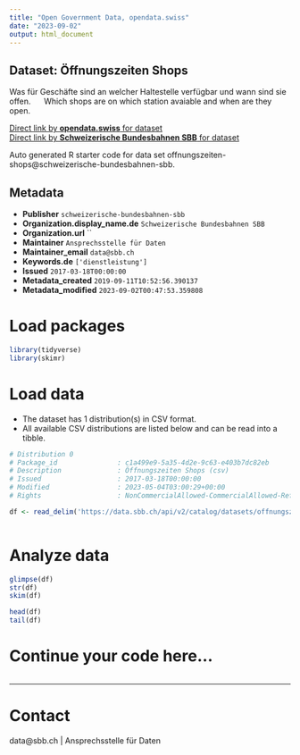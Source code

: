 ```yaml
---
title: "Open Government Data, opendata.swiss"
date: "2023-09-02"
output: html_document
---
```


## Dataset: Öffnungszeiten Shops

Was für Geschäfte sind an welcher Haltestelle verfügbar und wann sind sie offen.      Which shops are on which station avaiable and when are they open. 

[Direct link by **opendata.swiss** for dataset](https://opendata.swiss/de/dataset/offnungszeiten-shops1)<br>
[Direct link by **Schweizerische Bundesbahnen SBB** for dataset](https://data.sbb.ch/explore/dataset/offnungszeiten-shops/)

Auto generated R starter code for data set offnungszeiten-shops@schweizerische-bundesbahnen-sbb.

## Metadata

- **Publisher** `schweizerische-bundesbahnen-sbb`
- **Organization.display_name.de** `Schweizerische Bundesbahnen SBB`
- **Organization.url** ``
- **Maintainer** `Ansprechsstelle für Daten`
- **Maintainer_email** `data@sbb.ch`
- **Keywords.de** `['dienstleistung']`
- **Issued** `2017-03-18T00:00:00`
- **Metadata_created** `2019-09-11T10:52:56.390137`
- **Metadata_modified** `2023-09-02T00:47:53.359808`


# Load packages

```r

library(tidyverse)
library(skimr)

```

# Load data

-   The dataset has 1 distribution(s) in CSV format.
-   All available CSV distributions are listed below and can be read into a tibble.

```r

# Distribution 0
# Package_id               : c1a499e9-5a35-4d2e-9c63-e403b7dc82eb
# Description              : Öffnungszeiten Shops (csv)
# Issued                   : 2017-03-18T00:00:00
# Modified                 : 2023-05-04T03:00:29+00:00
# Rights                   : NonCommercialAllowed-CommercialAllowed-ReferenceRequired

df <- read_delim('https://data.sbb.ch/api/v2/catalog/datasets/offnungszeiten-shops/exports/csv')



```

# Analyze data

```r

glimpse(df)
str(df)
skim(df)

head(df)
tail(df)

```

# Continue your code here...

```r

```

------------------------------------------------------------------------

# Contact

data@sbb.ch | Ansprechsstelle für Daten

